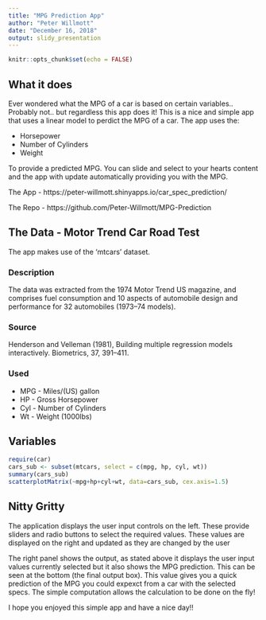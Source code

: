 ---
title: "MPG Prediction App"
author: "Peter Willmott"
date: "December 16, 2018"
output: slidy_presentation
---

```{r setup, include=FALSE}
knitr::opts_chunk$set(echo = FALSE)
```


## What it does

Ever wondered what the MPG of a car is based on certain variables.. Probably not.. but regardless this app does it!
This is a nice and simple app that uses a linear model to perdict the MPG of a car.
The app uses the:

- Horsepower
- Number of Cylinders
- Weight

To provide a predicted MPG. You can slide and select to your hearts content and the app with update automatically providing you with the MPG.


The App - https://peter-willmott.shinyapps.io/car_spec_prediction/

The Repo - https://github.com/Peter-Willmott/MPG-Prediction


## The Data - Motor Trend Car Road Test

The app makes use of the 'mtcars' dataset.

### Description
The data was extracted from the 1974 Motor Trend US magazine, and comprises fuel consumption and 10 aspects of automobile design and performance for 32 automobiles (1973–74 models).

### Source
Henderson and Velleman (1981), Building multiple regression models interactively. Biometrics, 37, 391–411.

### Used

- MPG - Miles/(US) gallon
- HP - Gross Horsepower
- Cyl - Number of Cylinders
- Wt - Weight (1000lbs)

## Variables

```{r cars, echo = TRUE, message=FALSE, warning=FALSE}
require(car)
cars_sub <- subset(mtcars, select = c(mpg, hp, cyl, wt))
summary(cars_sub)
scatterplotMatrix(~mpg+hp+cyl+wt, data=cars_sub, cex.axis=1.5)
```

## Nitty Gritty

The application displays the user input controls on the left. These provide sliders and radio buttons to select the required values.
These values are displayed on the right and updated as they are changed by the user

The right panel shows the output, as stated above it displays the user input values currently selected but it also shows the MPG prediction. This can be seen at the bottom (the final output box). This value gives you a quick prediction of the MPG you could expexct from a car with the selected specs. The simple computation allows the calculation to be done on the fly!

I hope you enjoyed this simple app and have a nice day!!

